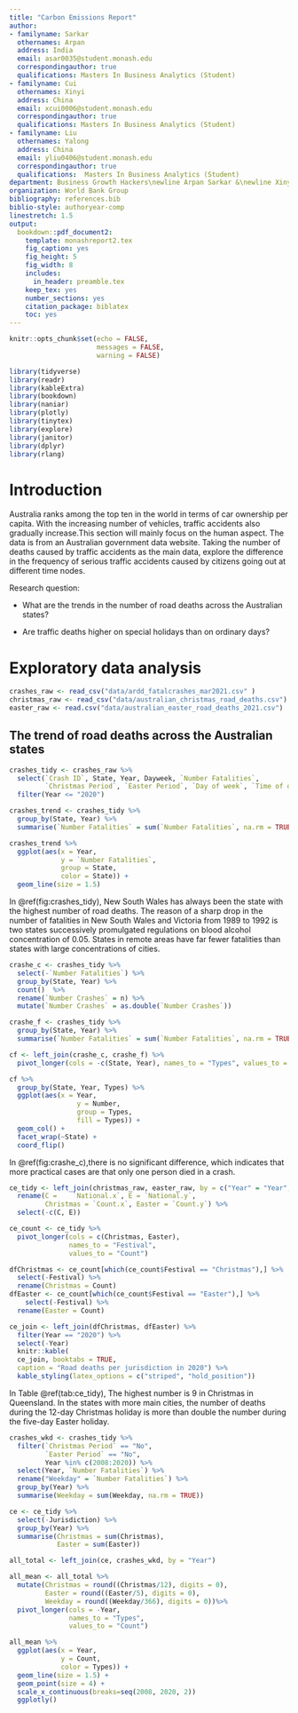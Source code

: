```yaml
---
title: "Carbon Emissions Report"
author:
- familyname: Sarkar
  othernames: Arpan
  address: India
  email: asar0035@student.monash.edu
  correspondingauthor: true
  qualifications: Masters In Business Analytics (Student) 
- familyname: Cui
  othernames: Xinyi
  address: China
  email: xcui0006@student.monash.edu
  correspondingauthor: true
  qualifications: Masters In Business Analytics (Student) 
- familyname: Liu
  othernames: Yalong
  address: China
  email: yliu0406@student.monash.edu
  correspondingauthor: true
  qualifications:  Masters In Business Analytics (Student)
department: Business Growth Hackers\newline Arpan Sarkar &\newline Xinyi Cui &\newline Yalong Liu
organization: World Bank Group
bibliography: references.bib
biblio-style: authoryear-comp
linestretch: 1.5
output:
  bookdown::pdf_document2:
    template: monashreport2.tex
    fig_caption: yes
    fig_height: 5
    fig_width: 8
    includes:
      in_header: preamble.tex
    keep_tex: yes
    number_sections: yes
    citation_package: biblatex
    toc: yes
---
```


```r
knitr::opts_chunk$set(echo = FALSE, 
                      messages = FALSE, 
                      warning = FALSE)
```

```r
library(tidyverse)
library(readr)
library(kableExtra)
library(bookdown)
library(naniar)
library(plotly)
library(tinytex)
library(explore)
library(janitor)
library(dplyr)
library(rlang)
```

\section*{The trend of road fatalities in Australia and the comparison of fatalities on special holidays}

# Introduction

Australia ranks among the top ten in the world in terms of car ownership per capita. With the increasing number of vehicles, traffic accidents also gradually increase.This section will mainly focus on the human aspect. The data is from an Australian government data website. Taking the number of deaths caused by traffic accidents as the main data, explore the difference in the frequency of serious traffic accidents caused by citizens going out at different time nodes.

Research question: 

- What are the trends in the number of road deaths across the Australian states? 

- Are traffic deaths higher on special holidays than on ordinary days?

# Exploratory data analysis

```r
crashes_raw <- read_csv("data/ardd_fatalcrashes_mar2021.csv" )
christmas_raw <- read_csv("data/australian_christmas_road_deaths.csv") 
easter_raw <- read.csv("data/australian_easter_road_deaths_2021.csv") 
```

## The trend of road deaths across the Australian states

```r
crashes_tidy <- crashes_raw %>%
  select(`Crash ID`, State, Year, Dayweek, `Number Fatalities`, 
         `Christmas Period`, `Easter Period`, `Day of week`, `Time of day`) %>%
  filter(Year <= "2020")

crashes_trend <- crashes_tidy %>%
  group_by(State, Year) %>%
  summarise(`Number Fatalities` = sum(`Number Fatalities`, na.rm = TRUE))

crashes_trend %>%
  ggplot(aes(x = Year, 
             y = `Number Fatalities`,
             group = State,
             color = State)) +
  geom_line(size = 1.5)
```

In \@ref(fig:crashes_tidy), New South Wales has always been the state with the highest number of road deaths. The reason of a sharp drop in the number of fatalities in New South Wales and Victoria from 1989 to 1992 is two states successively promulgated regulations on blood alcohol concentration of 0.05. States in remote areas have far fewer fatalities than states with large concentrations of cities.


```r
crashe_c <- crashes_tidy %>% 
  select(-`Number Fatalities`) %>% 
  group_by(State, Year) %>% 
  count()  %>% 
  rename(`Number Crashes` = n) %>% 
  mutate(`Number Crashes` = as.double(`Number Crashes`))

crashe_f <- crashes_tidy %>%
  group_by(State, Year) %>%
  summarise(`Number Fatalities` = sum(`Number Fatalities`, na.rm = TRUE))

cf <- left_join(crashe_c, crashe_f) %>%
  pivot_longer(cols = -c(State, Year), names_to = "Types", values_to = "Number")

cf %>%
  group_by(State, Year, Types) %>%
  ggplot(aes(x = Year,
                 y = Number,
                 group = Types,
                 fill = Types)) +
  geom_col() +
  facet_wrap(~State) +
  coord_flip()
```

In \@ref(fig:crashe_c),there is no significant difference, which indicates that more practical cases are that only one person died in a crash.


```r
ce_tidy <- left_join(christmas_raw, easter_raw, by = c("Year" = "Year", "Jurisdiction" = "Jurisdiction")) %>%
  rename(C = 	`National.x`, E = `National.y`,
         Christmas = `Count.x`, Easter = `Count.y`) %>%
  select(-c(C, E))

ce_count <- ce_tidy %>%
  pivot_longer(cols = c(Christmas, Easter),
               names_to = "Festival",
               values_to = "Count")

dfChristmas <- ce_count[which(ce_count$Festival == "Christmas"),] %>%
  select(-Festival) %>%
  rename(Christmas = Count)
dfEaster <- ce_count[which(ce_count$Festival == "Easter"),] %>%
    select(-Festival) %>%
  rename(Easter = Count)

ce_join <- left_join(dfChristmas, dfEaster) %>%
  filter(Year == "2020") %>%
  select(-Year)
  knitr::kable(
  ce_join, booktabs = TRUE,
  caption = "Road deaths per jurisdiction in 2020") %>%
  kable_styling(latex_options = c("striped", "hold_position"))
```

In Table \@ref(tab:ce_tidy), The highest number is 9 in Christmas in Queensland. In the states with more main cities, the number of deaths during the 12-day Christmas holiday is more than double the number during the five-day Easter holiday.

```r
crashes_wkd <- crashes_tidy %>%
  filter(`Christmas Period` == "No",
         `Easter Period` == "No",
         Year %in% c(2008:2020)) %>%
  select(Year, `Number Fatalities`) %>%
  rename("Weekday" = `Number Fatalities`) %>%
  group_by(Year) %>%
  summarise(Weekday = sum(Weekday, na.rm = TRUE))

ce <- ce_tidy %>%
  select(-Jurisdiction) %>%
  group_by(Year) %>%
  summarise(Christmas = sum(Christmas),
            Easter = sum(Easter))

all_total <- left_join(ce, crashes_wkd, by = "Year")

all_mean <- all_total %>%
  mutate(Christmas = round((Christmas/12), digits = 0),
         Easter = round((Easter/5), digits = 0),
         Weekday = round((Weekday/366), digits = 0))%>%
  pivot_longer(cols = -Year,
               names_to = "Types",
               values_to = "Count") 

all_mean %>%
  ggplot(aes(x = Year,
             y = Count,
             color = Types)) +
  geom_line(size = 1.5) +
  geom_point(size = 4) +
  scale_x_continuous(breaks=seq(2008, 2020, 2))
  ggplotly()
```












